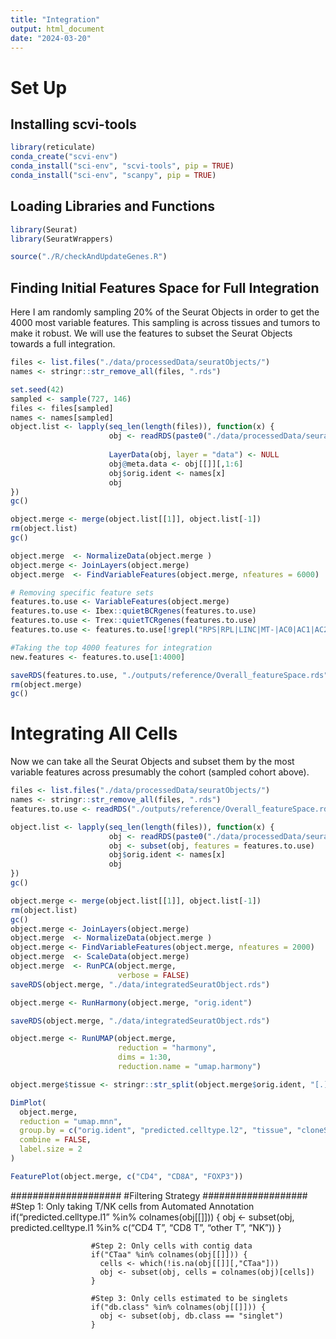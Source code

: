 ```yaml
---
title: "Integration"
output: html_document
date: "2024-03-20"
---
```


# Set Up

## Installing scvi-tools

```r
library(reticulate)
conda_create("scvi-env")
conda_install("sci-env", "scvi-tools", pip = TRUE)
conda_install("sci-env", "scanpy", pip = TRUE)
```

## Loading Libraries and Functions

```r
library(Seurat)
library(SeuratWrappers)

source("./R/checkAndUpdateGenes.R")
```

## Finding Initial Features Space for Full Integration

Here I am randomly sampling 20% of the Seurat Objects in order to get the 4000 most variable features. This sampling is across tissues and tumors to make it robust. We will use the features to subset the Seurat Objects towards a full integration.

```r
files <- list.files("./data/processedData/seuratObjects/")
names <- stringr::str_remove_all(files, ".rds")

set.seed(42)
sampled <- sample(727, 146)
files <- files[sampled]
names <- names[sampled]
object.list <- lapply(seq_len(length(files)), function(x) {
                      obj <- readRDS(paste0("./data/processedData/seuratObjects/", files[x]))
                      
                      LayerData(obj, layer = "data") <- NULL
                      obj@meta.data <- obj[[]][,1:6]
                      obj$orig.ident <- names[x]
                      obj
})
gc()

object.merge <- merge(object.list[[1]], object.list[-1])
rm(object.list)
gc()

object.merge  <- NormalizeData(object.merge )
object.merge <- JoinLayers(object.merge)
object.merge  <- FindVariableFeatures(object.merge, nfeatures = 6000)

# Removing specific feature sets
features.to.use <- VariableFeatures(object.merge)
features.to.use <- Ibex::quietBCRgenes(features.to.use)
features.to.use <- Trex::quietTCRgenes(features.to.use)
features.to.use <- features.to.use[!grepl("RPS|RPL|LINC|MT-|AC0|AC1|AC2|RP11-|MIR|HB|IGHV", features.to.use)]

#Taking the top 4000 features for integration
new.features <- features.to.use[1:4000]

saveRDS(features.to.use, "./outputs/reference/Overall_featureSpace.rds")
rm(object.merge)
gc()
```

# Integrating All Cells

Now we can take all the Seurat Objects and subset them by the most variable features across presumably the cohort (sampled cohort above).

```r
files <- list.files("./data/processedData/seuratObjects/")
names <- stringr::str_remove_all(files, ".rds")
features.to.use <- readRDS("./outputs/reference/Overall_featureSpace.rds")

object.list <- lapply(seq_len(length(files)), function(x) {
                      obj <- readRDS(paste0("./data/processedData/seuratObjects/", files[x]))
                      obj <- subset(obj, features = features.to.use)
                      obj$orig.ident <- names[x]
                      obj
})
gc()

object.merge <- merge(object.list[[1]], object.list[-1])
rm(object.list)
gc()
object.merge <- JoinLayers(object.merge)
object.merge  <- NormalizeData(object.merge )
object.merge <- FindVariableFeatures(object.merge, nfeatures = 2000)
object.merge  <- ScaleData(object.merge)
object.merge  <- RunPCA(object.merge, 
                        verbose = FALSE)
saveRDS(object.merge, "./data/integratedSeuratObject.rds")

object.merge <- RunHarmony(object.merge, "orig.ident")

saveRDS(object.merge, "./data/integratedSeuratObject.rds")

object.merge <- RunUMAP(object.merge, 
                        reduction = "harmony", 
                        dims = 1:30, 
                        reduction.name = "umap.harmony") 

object.merge$tissue <- stringr::str_split(object.merge$orig.ident, "[.]", simplify = TRUE)[,2]

DimPlot(
  object.merge,
  reduction = "umap.mnn",
  group.by = c("orig.ident", "predicted.celltype.l2", "tissue", "cloneSize"),
  combine = FALSE, 
  label.size = 2
)

FeaturePlot(object.merge, c("CD4", "CD8A", "FOXP3"))


```

 ####################
                      #Filtering Strategy
                      ###################
                      #Step 1: Only taking T/NK cells from Automated Annotation
                      if("predicted.celltype.l1" %in% colnames(obj[[]])) {
                        obj <- subset(obj, predicted.celltype.l1 %in% c("CD4 T", "CD8 T", "other T", "NK"))
                      } 
                      
                      #Step 2: Only cells with contig data
                      if("CTaa" %in% colnames(obj[[]])) {
                        cells <- which(!is.na(obj[[]][,"CTaa"]))
                        obj <- subset(obj, cells = colnames(obj)[cells])
                      }
                      
                      #Step 3: Only cells estimated to be singlets
                      if("db.class" %in% colnames(obj[[]])) {
                        obj <- subset(obj, db.class == "singlet")
                      }
